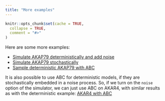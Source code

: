 ```yaml
---
title: "More examples"
---
```


```r
knitr::opts_chunk$set(cache = TRUE,
  collapse = TRUE,
  comment = "#>"
)
```

Here are some more examples:

- [Simulate AKAP79 deterministically and add noise](./simAKAP79.html)
- [Simulate AKAP79 stochastically](./simAKAP79stochastic.html)
- [Sample deterministic AKAP79 with ABC](./AKAP79.html)

It is also possible to use ABC for deterministic models, if they are
stochastically embedded in a noise process. So, if we turn on the
`noise` option of the simulator, we can just use ABC on AKAR4, with
similar results as with the deterministic example: [AKAR4 with
ABC](./AKAR4.html)
